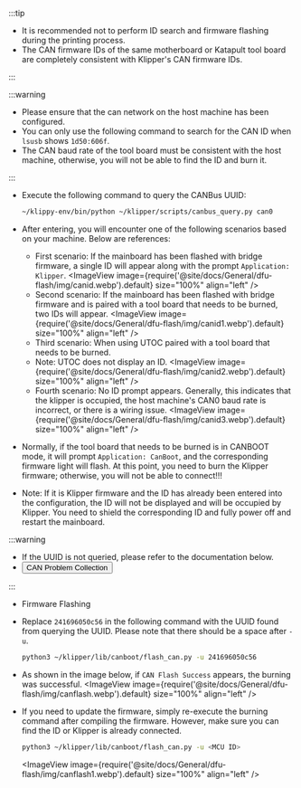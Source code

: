:::tip

* It is recommended not to perform ID search and firmware flashing during the printing process.
* The CAN firmware IDs of the same motherboard or Katapult tool board are completely consistent with Klipper's CAN firmware IDs.

:::

:::warning

* Please ensure that the can network on the host machine has been configured.
* You can only use the following command to search for the CAN ID when `lsusb` shows `1d50:606f`.
* The CAN baud rate of the tool board must be consistent with the host machine, otherwise, you will not be able to find the ID and burn it.

:::

* Execute the following command to query the CANBus UUID:

    ```bash
    ~/klippy-env/bin/python ~/klipper/scripts/canbus_query.py can0
    ```

* After entering, you will encounter one of the following scenarios based on your machine. Below are references:
    * First scenario: If the mainboard has been flashed with bridge firmware, a single ID will appear along with the prompt `Application: Klipper`.
        <ImageView image={require('@site/docs/General/dfu-flash/img/canid.webp').default} size="100%" align="left" />
    * Second scenario: If the mainboard has been flashed with bridge firmware and is paired with a tool board that needs to be burned, two IDs will appear.
        <ImageView image={require('@site/docs/General/dfu-flash/img/canid1.webp').default} size="100%" align="left" />
    * Third scenario: When using UTOC paired with a tool board that needs to be burned.
    * Note: UTOC does not display an ID.
        <ImageView image={require('@site/docs/General/dfu-flash/img/canid2.webp').default} size="100%" align="left" />
    * Fourth scenario: No ID prompt appears. Generally, this indicates that the klipper is occupied, the host machine's CAN0 baud rate is incorrect, or there is a wiring issue.
        <ImageView image={require('@site/docs/General/dfu-flash/img/canid3.webp').default} size="100%" align="left" />

* Normally, if the tool board that needs to be burned is in CANBOOT mode, it will prompt `Application: CanBoot`, and the corresponding firmware light will flash. At this point, you need to burn the Klipper firmware; otherwise, you will not be able to connect!!!
* Note: If it is Klipper firmware and the ID has already been entered into the configuration, the ID will not be displayed and will be occupied by Klipper. You need to shield the corresponding ID and fully power off and restart the mainboard.

:::warning

* If the UUID is not queried, please refer to the documentation below.
* <Button variant="contained" disableElevation href="/docs/DebugDoc/faq/klipper_can">CAN Problem Collection</Button>

:::

* Firmware Flashing

* Replace `241696050c56` in the following command with the UUID found from querying the UUID. Please note that there should be a space after `-u`.
    ```bash
    python3 ~/klipper/lib/canboot/flash_can.py -u 241696050c56
    ```

* As shown in the image below, if `CAN Flash Success` appears, the burning was successful.
    <ImageView image={require('@site/docs/General/dfu-flash/img/canflash.webp').default} size="100%" align="left" />

* If you need to update the firmware, simply re-execute the burning command after compiling the firmware. However, make sure you can find the ID or Klipper is already connected.

    ```bash
    python3 ~/klipper/lib/canboot/flash_can.py -u <MCU ID>
    ```
    <ImageView image={require('@site/docs/General/dfu-flash/img/canflash1.webp').default} size="100%" align="left" />  

